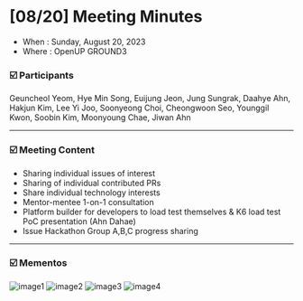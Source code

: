 # [08/20] Meeting Minutes

- When : Sunday, August 20, 2023
- Where : OpenUP GROUND3

### ☑️ Participants

Geuncheol Yeom, Hye Min Song, Euijung Jeon, Jung Sungrak, Daahye Ahn, Hakjun Kim, Lee Yi Joo, Soonyeong Choi, Cheongwoon Seo, Younggil Kwon, Soobin Kim, Moonyoung Chae, Jiwan Ahn
    
---

### ☑️ Meeting Content

- Sharing individual issues of interest
- Sharing of individual contributed PRs
- Share individual technology interests
- Mentor-mentee 1-on-1 consultation
- Platform builder for developers to load test themselves & K6 load test PoC presentation (Ahn Dahae)
- Issue Hackathon Group A,B,C progress sharing
---

### ☑️ Mementos

![image1](./images/230820_1.jpg)
![image2](./images/230820_2.jpg)
![image3](./images/230820_3.jpg)
![image4](./images/230820_4.jpg)